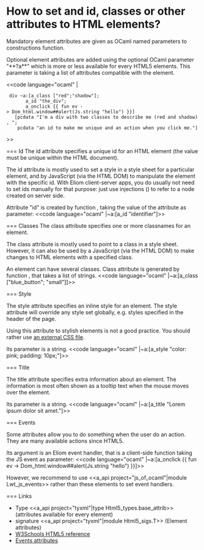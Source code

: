=How to set and id, classes or other attributes to HTML elements?=

Mandatory element attributes are given as OCaml named parameters to
constructions function.

Optional element attributes are added using the optional OCaml parameter "**?a**" which is more or less available for every HTML5 elements. This parameter is taking a list of attributes compatible with the element.

<<code language="ocaml" |
  div ~a:[a_class ["red";"shadow"];
        a_id "the_div";
        a_onclick {{ fun ev -> Dom_html.window##alert(Js.string "hello") }}]
    [pcdata "I'm a div with two classes to describe me (red and shadow), ";
     pcdata "an id to make me unique and an action when you click me."]
>>

=== Id
The id attribute specifies a unique id for an HTML element (the value must be unique within the HTML document).

The id attribute is mostly used to set a style in a style sheet for a particular element, and by JavaScript (via the HTML DOM) to manipulate the element with the specific id. With Eliom client-server apps, you do usually not need to set ids manually for that purpose: just use injections ({{{%v}}}) to refer to a node {{{v}}} created on server side.

Attribute "id" is created by function {{{a_id}}}, taking the value of the attribute as parameter:
<<code language="ocaml" |~a:[a_id "identifier"]>>

=== Classes
The class attribute specifies one or more classnames for an element.

The class attribute is mostly used to point to a class in a style sheet. However, it can also be used by a JavaScript (via the HTML DOM) to make changes to HTML elements with a specified class.

An element can have several classes. Class attribute is
generated by function {{{a_class}}}, that takes a list of strings.
<<code language="ocaml" |~a:[a_class ["blue_button"; "small"]]>>

=== Style

The style attribute specifies an inline style for an element. The style attribute will override any style set globally, e.g. styles specified in the header of the page.

Using this attribute to stylish elements is not a good practice.
You should rather use
[[wiki:manual/how-to-add-css-stylesheet|an external CSS file]].

Its parameter is a string.
<<code language="ocaml" |~a:[a_style "color: pink; padding: 10px;"]>>

=== Title

The title attribute specifies extra information about an element. The information is most often shown as a tooltip text when the mouse moves over the element.

Its parameter is a string.
<<code language="ocaml" |~a:[a_title "Lorem ipsum dolor sit amet."]>>

=== Events

Some attributes allow you to do something when the user do an action. They are many available actions since HTML5.

Its argument is an Eliom event handler, that is a client-side function
taking the JS event as parameter:
<<code language="ocaml" |~a:[a_onclick {{ fun ev -> Dom_html.window##alert(Js.string "hello") }}]>>

However, we recommend to use <<a_api project="js_of_ocaml"|module Lwt_js_events>> rather than these elements to set event handlers.


=== Links

* Type <<a_api project="tyxml"|type Html5_types.base_attrib>> (attributes available for every element)
* signature <<a_api project="tyxml"|module Html5_sigs.T>> (Element attributes)
* [[http://www.w3schools.com/html/default.asp|W3Schools HTML5 reference]]
* [[http://www.w3schools.com/html5/html5_ref_eventattributes.asp|Events attributes]]
